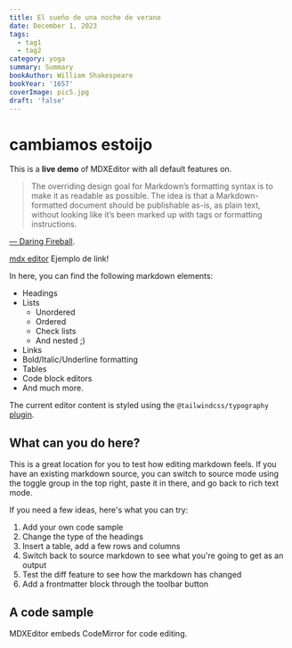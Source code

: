 ```yaml
---
title: El sueño de una noche de verano
date: December 1, 2023
tags:
  - tag1
  - tag2
category: yoga
summary: Summary
bookAuthor: William Shakespeare
bookYear: '1657'
coverImage: pic5.jpg
draft: 'false'
---
```


# cambiamos estoijo

This is a **live demo** of MDXEditor with all default features on.

> The overriding design goal for Markdown’s formatting syntax is to make it as readable as possible.
> The idea is that a Markdown-formatted document should be publishable as-is, as plain text,
> without looking like it’s been marked up with tags or formatting instructions.

[— Daring Fireball](https://daringfireball.net/projects/markdown/).

[mdx editor](https://mdxeditor.dev/editor/demo "mdx editor")   Ejemplo de link!

In here, you can find the following markdown elements:

* Headings
* Lists
  * Unordered
  * Ordered
  * Check lists
  * And nested ;)
* Links
* Bold/Italic/Underline formatting
* Tables
* Code block editors
* And much more.

The current editor content is styled using the `@tailwindcss/typography` [plugin](https://tailwindcss.com/docs/typography-plugin).

## What can you do here?

This is a great location for you to test how editing markdown feels. If you have an existing markdown source, you can switch to source mode using the toggle group in the top right, paste it in there, and go back to rich text mode.

If you need a few ideas, here's what you can try:

1. Add your own code sample
2. Change the type of the headings
3. Insert a table, add a few rows and columns
4. Switch back to source markdown to see what you're going to get as an output
5. Test the diff feature to see how the markdown has changed
6. Add a frontmatter block through the toolbar button

## A code sample

MDXEditor embeds CodeMirror for code editing.